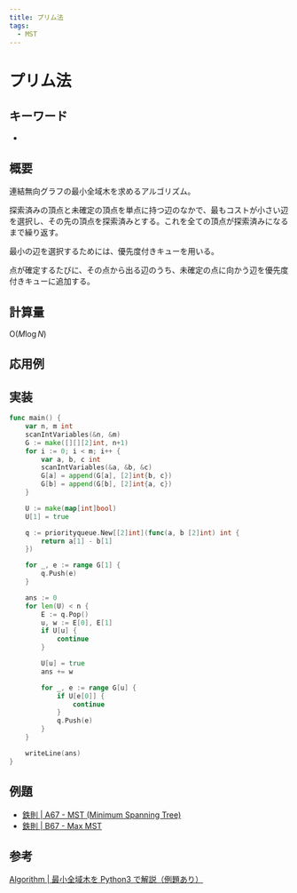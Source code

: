```yaml
---
title: プリム法
tags:
  - MST
---
```


# プリム法

## キーワード


- <Tag tag="MST" />

## 概要

連結無向グラフの最小全域木を求めるアルゴリズム。

探索済みの頂点と未確定の頂点を単点に持つ辺のなかで、最もコストが小さい辺を選択し、その先の頂点を探索済みとする。これを全ての頂点が探索済みになるまで繰り返す。

最小の辺を選択するためには、優先度付きキューを用いる。

点が確定するたびに、その点から出る辺のうち、未確定の点に向かう辺を優先度付きキューに追加する。

## 計算量

$\mathrm{O}(M\log{N})$

## 応用例

## 実装

```go
func main() {
	var n, m int
	scanIntVariables(&n, &m)
	G := make([][][2]int, n+1)
	for i := 0; i < m; i++ {
		var a, b, c int
		scanIntVariables(&a, &b, &c)
		G[a] = append(G[a], [2]int{b, c})
		G[b] = append(G[b], [2]int{a, c})
	}

	U := make(map[int]bool)
	U[1] = true

	q := priorityqueue.New[[2]int](func(a, b [2]int) int {
		return a[1] - b[1]
	})

	for _, e := range G[1] {
		q.Push(e)
	}

	ans := 0
	for len(U) < n {
		E := q.Pop()
		u, w := E[0], E[1]
		if U[u] {
			continue
		}

		U[u] = true
		ans += w

		for _, e := range G[u] {
			if U[e[0]] {
				continue
			}
			q.Push(e)
		}
	}

	writeLine(ans)
}
```

## 例題

- [鉄則 | A67 - MST (Minimum Spanning Tree)](https://atcoder.jp/contests/tessoku-book/tasks/tessoku_book_bo)
- [鉄則 | B67 - Max MST](https://atcoder.jp/contests/tessoku-book/tasks/tessoku_book_en)

## 参考

[Algorithm | 最小全域木を Python3 で解説（例題あり）](https://qiita.com/uniTM/items/a6c5211ce9c9008b74a8)
